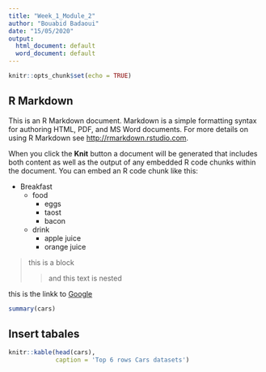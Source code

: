 ```yaml
---
title: "Week_1_Module_2"
author: "Bouabid Badaoui"
date: "15/05/2020"
output:
  html_document: default
  word_document: default
---
```


```r
knitr::opts_chunk$set(echo = TRUE)
```

## R Markdown

This is an R Markdown document. Markdown is a simple formatting syntax for authoring HTML, PDF, and MS Word documents. For more details on using R Markdown see <http://rmarkdown.rstudio.com>.

When you click the **Knit** button a document will be generated that includes both content as well as the output of any embedded R code chunks within the document. You can embed an R code chunk like this:

* Breakfast
    - food
        + eggs
        + taost
        + bacon
    - drink
        + apple juice
        + orange juice
  
> this is a block 
>
> > and this text is nested

this is the linkk to [Google](www.google.com)



```r
summary(cars)
```

## Insert tabales
```r
knitr::kable(head(cars),
             caption = 'Top 6 rows Cars datasets')
```



